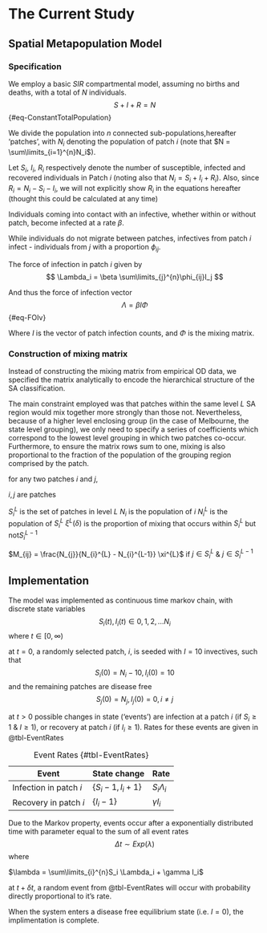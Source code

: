 # The Current Study {#sec-intro}

## Spatial Metapopulation Model

### Specification

We employ a basic $SIR$ compartmental model, assuming no births and deaths, with a total of $N$ individuals. $$ S + I  + R = N$$ {#eq-ConstantTotalPopulation}

We divide the population into $n$ connected sub-populations,hereafter 'patches', with $N_i$ denoting the population of patch $i$ (note that $N = \sum\limits_{i=1}^{n}N_i$).

Let $S_i$, $I_i$, $R_i$ respectively denote the number of susceptible, infected and recovered individuals in Patch $i$ (noting also that $N_i = S_i + I_i + R_i$). Also, since $R_i = N_i - S_i - I_i$, we will not explicitly show $R_i$ in the equations hereafter (thought this could be calculated at any time)

Individuals coming into contact with an infective, whether within or without patch, become infected at a rate $\beta$.

While individuals do not migrate between patches, infectives from patch $i$ infect - individuals from $j$ with a proportion $\phi_{ij}$.

The force of infection in patch $i$ given by $$
\Lambda_i = \beta \sum\limits_{j}^{n}\phi_{ij}I_j
$$

And thus the force of infection vector $$\Lambda = \beta I \Phi$$ {#eq-FOIv}

Where $I$ is the vector of patch infection counts, and $\Phi$ is the mixing matrix.

### Construction of mixing matrix

Instead of constructing the mixing matrix from empirical OD data, we specified the matrix analytically to encode the hierarchical structure of the SA classification.

The main constraint employed was that patches within the same level $L$ SA region would mix together more strongly than those not. Nevertheless, because of a higher level enclosing group (in the case of Melbourne, the state level grouping), we only need to specify a series of coefficients which correspond to the lowest level grouping in which two patches co-occur. Furthermore, to ensure the matrix rows sum to one, mixing is also proportional to the fraction of the population of the grouping region comprised by the patch.

for any two patches $i$ and $j$,

$i, j$ are patches

$S_{i}^{L}$ is the set of patches in level $L$ $N_i$ is the population of $i$ $N_{i}^{L}$ is the population of $S_{i}^{L}$ $\xi^{L}(\delta)$ is the proportion of mixing that occurs within $S_{i}^{L}$ but not$S_{i}^{L-1}$

$M_{ij} = \frac{N_{j}}{N_{i}^{L} - N_{i}^{L-1}} \xi^{L}$ if $j \in S_{i}^{L}$ & $j \in S_{i}^{L-1}$

## Implementation

The model was implemented as continuous time markov chain, with discrete state variables $$S_{i}(t), I_{i}(t) \in {0,1,2,...N_{i}}$$ where $t\in [0, \infty)$

at $t = 0$, a randomly selected patch, $i$, is seeded with $I = 10$ invectives, such that $$S_{i}(0) = N_{i} - 10, I_{i}(0) = 10$$ and the remaining patches are disease free $$S_j(0) = N_j, I_j(0) =0, i\neq j $$

at $t>0$ possible changes in state ('events') are infection at a patch $i$ (if $S_i \geq 1$ & $I \geq 1$), or recovery at patch $i$ (if $I_i \geq 1$). Rates for these events are given in @tbl-EventRates

| Event                  | State change         | Rate            |
|------------------------|----------------------|-----------------|
| Infection in patch $i$ | $\{S_i -1, I_i +1\}$ | $S_i \Lambda_i$ |
| Recovery in patch $i$  | $\{I_i - 1\}$        | $\gamma I_i$    |

: Event Rates {#tbl-EventRates}

Due to the Markov property, events occur after a exponentially distributed time with parameter equal to the sum of all event rates $$\Delta t \sim Exp(\lambda)$$ where

$\lambda = \sum\limits_{i}^{n}S_i \Lambda_i + \gamma I_i$

at $t + \delta t$, a random event from @tbl-EventRates will occur with probability directly proportional to it's rate.

When the system enters a disease free equilibrium state (i.e. $I = 0$), the implimentation is complete.
